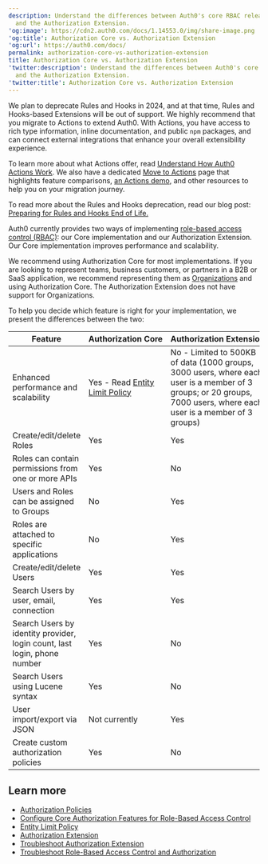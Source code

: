 ```yaml
---
description: Understand the differences between Auth0's core RBAC release
  and the Authorization Extension.
'og:image': https://cdn2.auth0.com/docs/1.14553.0/img/share-image.png
'og:title': Authorization Core vs. Authorization Extension
'og:url': https://auth0.com/docs/
permalink: authorization-core-vs-authorization-extension
title: Authorization Core vs. Authorization Extension
'twitter:description': Understand the differences between Auth0's core RBAC release
  and the Authorization Extension.
'twitter:title': Authorization Core vs. Authorization Extension
---
```

<Warning>

We plan to deprecate Rules and Hooks in 2024, and at that time, Rules and Hooks-based Extensions will be out of support. We highly recommend that you migrate to Actions to extend Auth0. With Actions, you have access to rich type information, inline documentation, and public `npm` packages, and can connect external integrations that enhance your overall extensibility experience.

To learn more about what Actions offer, read [Understand How Auth0 Actions Work](/docs/customize/actions/actions-overview). We also have a dedicated [Move to Actions](https://auth0.com/extensibility/movetoactions) page that highlights feature comparisons, [an Actions demo](https://www.youtube.com/watch?v=UesFSY1klrI), and other resources to help you on your migration journey.

To read more about the Rules and Hooks deprecation, read our blog post: [Preparing for Rules and Hooks End of Life.](https://auth0.com/blog/preparing-for-rules-and-hooks-end-of-life/)

</Warning>

Auth0 currently provides two ways of implementing [role-based access control (RBAC)](/docs/manage-users/access-control/rbac): our Core implementation and our Authorization Extension. Our Core implementation improves performance and scalability.

We recommend using Authorization Core for most implementations. If you are looking to represent teams, business customers, or partners in a B2B or SaaS application, we recommend representing them as [Organizations](/docs/manage-users/organizations/organizations-overview) and using Authorization Core. The Authorization Extension does not have support for Organizations.

To help you decide which feature is right for your implementation, we present the differences between the two:

| Feature | Authorization Core | Authorization Extension |
| --- | --- | --- |
| Enhanced performance and scalability | Yes - Read [Entity Limit Policy](/docs/troubleshoot/customer-support/operational-policies/entity-limit-policy) | No - Limited to 500KB of data (1000 groups, 3000 users, where each user is a member of 3 groups; or 20 groups, 7000 users, where each user is a member of 3 groups) |
| Create/edit/delete Roles | Yes | Yes |
| Roles can contain permissions from one or more APIs | Yes | No |
| Users and Roles can be assigned to Groups | No | Yes |
| Roles are attached to specific applications | No | Yes |
| Create/edit/delete Users | Yes | Yes |
| Search Users by user, email, connection | Yes | Yes |
| Search Users by identity provider, login count, last login, phone number | Yes | No |
| Search Users using Lucene syntax | Yes | No |
| User import/export via JSON | Not currently | Yes |
| Create custom authorization policies | Yes | No |

## Learn more

* [Authorization Policies](/docs/manage-users/access-control/authorization-policies)
* [Configure Core Authorization Features for Role-Based Access Control](/docs/manage-users/access-control/configure-core-rbac)
* [Entity Limit Policy](/docs/troubleshoot/customer-support/operational-policies/entity-limit-policy)
* [Authorization Extension](/docs/customize/extensions/authorization-extension)
* [Troubleshoot Authorization Extension](/docs/troubleshoot/authentication-issues/troubleshoot-authorization-extension)
* [Troubleshoot Role-Based Access Control and Authorization](/docs/troubleshoot/authentication-issues/troubleshoot-rbac-authorization)